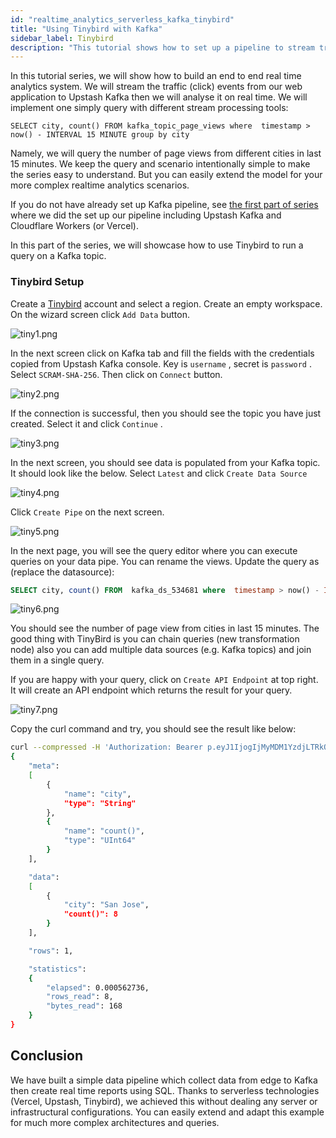 ```yaml
---
id: "realtime_analytics_serverless_kafka_tinybird"
title: "Using Tinybird with Kafka"
sidebar_label: Tinybird
description: "This tutorial shows how to set up a pipeline to stream traffic events to Upstash Kafka and analyse with Tinybird"
---
```


In this tutorial series, we will show how to build an end to end real time analytics system. We will stream the traffic (click) events from our web application to Upstash Kafka then we will analyse it on real time. We will implement one simply query with different stream processing tools:

```
SELECT city, count() FROM kafka_topic_page_views where  timestamp > now() - INTERVAL 15 MINUTE group by city
```

Namely, we will query the number of page views from different cities in last 15 minutes. We keep the query and scenario intentionally simple to make the series easy to understand. But you can easily extend the model for your more complex realtime analytics scenarios.  

If you do not have already set up Kafka pipeline, see [the first part of series](./realtime_analytics_serverless_kafka_setup.md) where we did the set up our pipeline including Upstash Kafka and Cloudflare Workers (or Vercel). 
 
In this part of the series, we will showcase how to use Tinybird to run a query on a Kafka topic.

### Tinybird Setup

Create a [Tinybird](http://tinybird.co) account and select a region. Create an empty workspace.  On the wizard screen click `Add Data` button.

![tiny1.png](/img/vercel-edge-tinybird/tiny1.png)

In the next screen click on Kafka tab and fill the fields with the credentials copied from Upstash Kafka console. Key is `username` , secret is `password` . Select `SCRAM-SHA-256`. Then click on `Connect` button.

![tiny2.png](/img/vercel-edge-tinybird/tiny2.png)

If the connection is successful, then you should see the topic you have just created. Select it and click `Continue` .

![tiny3.png](/img/vercel-edge-tinybird/tiny3.png)

In the next screen, you should see data is populated from your Kafka topic. It should look like the below. Select `Latest` and click `Create Data Source`

![tiny4.png](/img/vercel-edge-tinybird/tiny4.png)

Click `Create Pipe` on the next screen.

![tiny5.png](/img/vercel-edge-tinybird/tiny5.png)

In the next page, you will see the query editor where you can execute queries on your data pipe. You can rename the views. Update the query as (replace the datasource):

```sql
SELECT city, count() FROM  kafka_ds_534681 where  timestamp > now() - INTERVAL 15 MINUTE group by city 
```

![tiny6.png](/img/vercel-edge-tinybird/tiny6.png)

You should see the number of page view from cities in last 15 minutes. The good thing with TinyBird is you can chain queries (new transformation node) also you can add multiple data sources (e.g. Kafka topics) and join them in a single query.

If you are happy with your query, click on `Create API Endpoint` at top right. It will create an API endpoint which returns the result for your query.

![tiny7.png](/img/vercel-edge-tinybird/tiny7.png)

Copy the curl command and try, you should see the result like below:

```bash
curl --compressed -H 'Authorization: Bearer p.eyJ1IjogIjMyMDM1YzdjLTRkOGYtNDA3CJpZCI6ICJlNTY4ZjVjYS1hNjNiLTRlZTItYTFhMi03MjRiNzhiNmE5MWEifQ.3KgyhWoohcr_0HCt6J7y-kt71ZmWOlrjhYyFa7TaUlA'  https://api.us-east.tinybird.co/v0/pipes/kafka_ds_534681_pipe_2444.json
{
	"meta":
	[
		{
			"name": "city",
			"type": "String"
		},
		{
			"name": "count()",
			"type": "UInt64"
		}
	],

	"data":
	[
		{
			"city": "San Jose",
			"count()": 8
		}
	],

	"rows": 1,

	"statistics":
	{
		"elapsed": 0.000562736,
		"rows_read": 8,
		"bytes_read": 168
	}
}
```

## Conclusion

We have built a simple data pipeline which collect data from edge to Kafka then create real time reports using SQL. Thanks to serverless technologies (Vercel, Upstash, Tinybird), we achieved this without dealing any server or infrastructural configurations. You can easily extend and adapt this example for much more complex architectures and queries.
